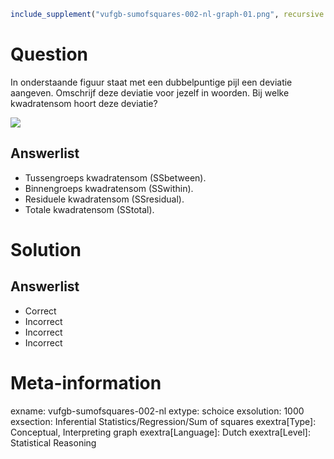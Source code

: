 ```r
include_supplement("vufgb-sumofsquares-002-nl-graph-01.png", recursive = TRUE)
```
Question
========
  
In onderstaande figuur staat met een dubbelpuntige pijl een deviatie aangeven. Omschrijf deze deviatie voor jezelf in woorden. Bij welke kwadratensom hoort deze deviatie?

![](vufgb-sumofsquares-002-nl-graph-01.png) 
  
Answerlist
----------
* Tussengroeps kwadratensom (SSbetween).
* Binnengroeps kwadratensom (SSwithin).
* Residuele kwadratensom (SSresidual).
* Totale kwadratensom (SStotal).

Solution
========

Answerlist
----------
* Correct
* Incorrect
* Incorrect
* Incorrect

Meta-information
================
exname: vufgb-sumofsquares-002-nl
extype: schoice
exsolution: 1000
exsection: Inferential Statistics/Regression/Sum of squares
exextra[Type]: Conceptual, Interpreting graph
exextra[Language]: Dutch
exextra[Level]: Statistical Reasoning